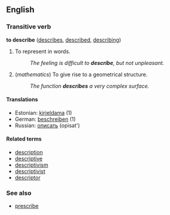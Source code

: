 ==English==
=== Transitive verb===
'''to describe''' ([[describes]], [[described]], [[describing]])

# To represent in words.
#: ''The feeling is difficult to '''describe''', but not unpleasant.''
# (''mathematics'') To give rise to a geometrical structure.
#: ''The function '''describes''' a very complex surface.''

====Translations====
*Estonian: [[kirjeldama]] (1)
*German: [[beschreiben]] (1)
*Russian: [[описать]] (opisat')

====Related terms====
*[[description]]
*[[descriptive]]
*[[descriptivism]]
*[[descriptivist]]
*[[descriptor]]

===See also===
*[[prescribe]]